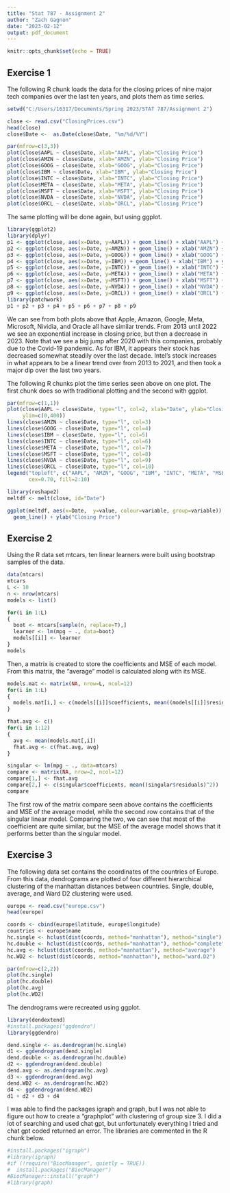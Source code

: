 ```yaml
---
title: "Stat 787 - Assignment 2"
author: "Zach Gagnon"
date: "2023-02-12"
output: pdf_document
---
```


```r
knitr::opts_chunk$set(echo = TRUE)
```

## Exercise 1

The following R chunk loads the data for the closing prices of nine major tech companies over the last ten years, and plots them as time series.

```r
setwd("C:/Users/16317/Documents/Spring 2023/STAT 787/Assignment 2")

close <- read.csv("ClosingPrices.csv")
head(close)
close$Date <-  as.Date(close$Date, "%m/%d/%Y")

par(mfrow=c(3,3))
plot(close$AAPL ~ close$Date, xlab="AAPL", ylab="Closing Price")
plot(close$AMZN ~ close$Date, xlab="AMZN", ylab="Closing Price")
plot(close$GOOG ~ close$Date, xlab="GOOG", ylab="Closing Price")
plot(close$IBM ~ close$Date, xlab="IBM", ylab="Closing Price")
plot(close$INTC ~ close$Date, xlab="INTC", ylab="Closing Price")
plot(close$META ~ close$Date, xlab="META", ylab="Closing Price")
plot(close$MSFT ~ close$Date, xlab="MSFT", ylab="Closing Price")
plot(close$NVDA ~ close$Date, xlab="NVDA", ylab="Closing Price")
plot(close$ORCL ~ close$Date, xlab="ORCL", ylab="Closing Price")
```

The same plotting will be done again, but using ggplot.

```r
library(ggplot2)
library(dplyr)
p1 <- ggplot(close, aes(x=Date, y=AAPL)) + geom_line() + xlab("AAPL") + ylab("Closing Price")
p2 <- ggplot(close, aes(x=Date, y=AMZN)) + geom_line() + xlab("AMZN") + ylab("Closing Price")
p3 <- ggplot(close, aes(x=Date, y=GOOG)) + geom_line() + xlab("GOOG") + ylab("Closing Price")
p4 <- ggplot(close, aes(x=Date, y=IBM)) + geom_line() + xlab("IBM") + ylab("Closing Price")
p5 <- ggplot(close, aes(x=Date, y=INTC)) + geom_line() + xlab("INTC") + ylab("Closing Price")
p6 <- ggplot(close, aes(x=Date, y=META)) + geom_line() + xlab("META") + ylab("Closing Price")
p7 <- ggplot(close, aes(x=Date, y=MSFT)) + geom_line() + xlab("MSFT") + ylab("Closing Price")
p8 <- ggplot(close, aes(x=Date, y=NVDA)) + geom_line() + xlab("NVDA") + ylab("Closing Price")
p9 <- ggplot(close, aes(x=Date, y=ORCL)) + geom_line() + xlab("ORCL") + ylab("Closing Price")
library(patchwork)
p1 + p2 + p3 + p4 + p5 + p6 + p7 + p8 + p9
```

We can see from both plots above that Apple, Amazon, Google, Meta, Microsoft, Nividia, and Oracle all have similar trends. From 2013 until 2022 we see an exponential increase in closing price, but then a decrease in 2023. Note that we see a big jump after 2020 with this companies, probably due to the Covid-19 pandemic. As for IBM, it appears their stock has decreased somewhat steadily over the last decade. Intel's stock increases in what appears to be a linear trend over from 2013 to 2021, and then took a major dip over the last two years.

The following R chunks plot the time series seen above on one plot. The first chunk does so with traditional plotting and the second with ggplot.

```r
par(mfrow=c(1,1))
plot(close$AAPL ~ close$Date, type="l", col=2, xlab="Date", ylab="Closing Price", 
     ylim=c(0,400))
lines(close$AMZN ~ close$Date, type="l", col=3)
lines(close$GOOG ~ close$Date, type="l", col=4)
lines(close$IBM ~ close$Date, type="l", col=5)
lines(close$INTC ~ close$Date, type="l", col=6)
lines(close$META ~ close$Date, type="l", col=7)
lines(close$MSFT ~ close$Date, type="l", col=8)
lines(close$NVDA ~ close$Date, type="l", col=9)
lines(close$ORCL ~ close$Date, type="l", col=10)
legend("topleft", c("AAPL", "AMZN", "GOOG", "IBM", "INTC", "META", "MSFT", "NVDA", "ORCL"), 
       cex=0.70, fill=2:10)
```

```r
library(reshape2)
meltdf <- melt(close, id="Date")

ggplot(meltdf, aes(x=Date,  y=value, colour=variable, group=variable)) +
  geom_line() + ylab("Closing Price")
```

## Exercise 2

Using the R data set mtcars, ten linear learners were built using bootstrap samples of the data.

```r
data(mtcars)
mtcars
L <- 10
n <- nrow(mtcars)
models <- list()

for(i in 1:L)
{
  boot <- mtcars[sample(n, replace=T),]
  learner <- lm(mpg ~ ., data=boot)
  models[[i]] <- learner
}
models
```

Then, a matrix is created to store the coefficients and MSE of each model. From this matrix, the "average" model is calculated along with its MSE.

```r
models.mat <- matrix(NA, nrow=L, ncol=12)
for(i in 1:L)
{
  models.mat[i,] <- c(models[[i]]$coefficients, mean((models[[i]]$residuals)^2))
}

fhat.avg <- c()
for(i in 1:12)
{
  avg <- mean(models.mat[,i])
  fhat.avg <- c(fhat.avg, avg)
}

singular <- lm(mpg ~ ., data=mtcars)
compare <- matrix(NA, nrow=2, ncol=12)
compare[1,] <- fhat.avg
compare[2,] <- c(singular$coefficients, mean((singular$residuals)^2))
compare
```

The first row of the matrix compare seen above contains the coefficients and MSE of the average model, while the second row contains that of the singular linear model. Comparing the two, we can see that most of the coefficient are quite similar, but the MSE of the average model shows that it performs better than the singular model.

## Exercise 3

The following data set contains the coordinates of the countries of Europe. From this data,  dendrograms are plotted of four different hierarchical clustering of the manhattan distances between countries. Single, double, average, and Ward D2 clustering were used.

```r
europe <- read.csv("europe.csv")
head(europe)

coords <- cbind(europe$latitude, europe$longitude)
countries <- europe$name
hc.single <- hclust(dist(coords, method="manhattan"), method="single")
hc.double <- hclust(dist(coords, method="manhattan"), method="complete")
hc.avg <- hclust(dist(coords, method="manhattan"), method="average")
hc.WD2 <- hclust(dist(coords, method="manhattan"), method="ward.D2")

par(mfrow=c(2,2))
plot(hc.single)
plot(hc.double)
plot(hc.avg)
plot(hc.WD2)
```

The dendrograms were recreated using ggplot.

```r
library(dendextend)
#install.packages("ggdendro")
library(ggdendro)

dend.single <- as.dendrogram(hc.single)
d1 <- ggdendrogram(dend.single)
dend.double <- as.dendrogram(hc.double)
d2 <- ggdendrogram(dend.double)
dend.avg <- as.dendrogram(hc.avg)
d3 <- ggdendrogram(dend.avg)
dend.WD2 <- as.dendrogram(hc.WD2)
d4 <- ggdendrogram(dend.WD2)
d1 + d2 + d3 + d4
```

I was able to find the packages igraph and graph, but I was not able to figure out how to create a "graphplot" with clustering of group size 3. I did a lot of searching and used chat gpt, but unfortunately everything I tried and chat gpt coded returned an error. The libraries are commented in the R chunk below.

```r
#install.packages("igraph")
#library(igraph)
#if (!require("BiocManager", quietly = TRUE))
#  install.packages("BiocManager")
#BiocManager::install("graph")
#library(graph)
```

